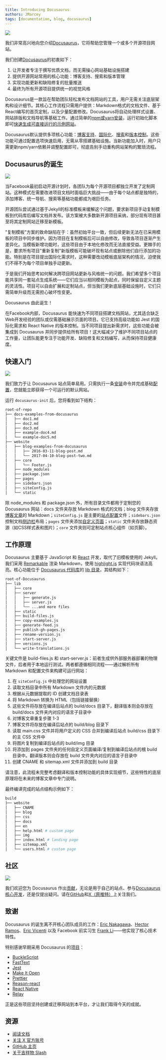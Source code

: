 ```yaml
---
title: Introducing Docusaurus
authors: JMarcey
tags: [documentation, blog, docusaurus]
---
```


![](/img/slash-introducing.svg)

我们非常高兴地向您介绍[Docusaurus](https://github.com/facebook/docusaurus)，它将帮助您管理一个或多个开源项目网站。

我们创建[Docusaurus](https://docusaurus.io)的初衷如下：

1. 让开发者专注于撰写优质文档，而无需操心网站基础设施搭建
1. 提供开源网站常用的核心功能：博客支持、搜索和版本管理
1. 实现功能更新和缺陷修复的批量推送
1. 最终为所有开源项目提供统一的视觉风格

<!--truncate-->

Docusaurus是一款旨在帮助团队轻松发布文档网站的工具，用户无需关注底层架构和设计细节。其核心工作流程只需用户提供：Markdown格式的文档文件、基于React编写的首页定制，以及少量配置修改。Docusaurus将自动处理样式设置、网站排版和文档导航等基础工作。通过简单的[npm或yarn安装](https://v1.docusaurus.io/docs/en/installation.html)，运行初始化脚本即可[快速生成可直接运行的示例网站](https://v1.docusaurus.io/docs/en/site-preparation.html)。

Docusaurus默认提供多项核心功能：[博客支持](https://v1.docusaurus.io/docs/en/blog.html)、[国际化](https://v1.docusaurus.io/docs/en/translation.html)、[搜索](https://v1.docusaurus.io/docs/en/search.html)和[版本控制](https://v1.docusaurus.io/docs/en/versioning.html)。这些功能可通过配置选项快速启用，无需从零搭建基础设施。当新功能加入时，用户只需更新npm/yarn依赖并调整配置即可，彻底告别手动重构网站架构的繁琐流程。

## Docusaurus的诞生

![](/img/slash-birth.png)

当Facebook最初启动开源计划时，各团队为每个开源项目都独立开发了定制网站。这种模式在需要改进项目文档时面临巨大挑战——由于每个站点都是独特的，添加博客、统一导航、搜索等基础功能都成为艰巨任务。

开源团队尝试通过基于Jekyll的标准模板来缓解这个问题，要求新项目手动复制模板到代码库后编写文档并发布。该方案被大多数新开源项目采纳，部分现有项目甚至将其定制网站迁移至新模板。

"复制模板"方案的致命缺陷在于：虽然初始平台一致，但后续更新无法在已采用模板的项目中同步维护。因为项目在复制模板后可以自由修改，导致各项目逐渐产生差异化。当模板新增功能时，这些项目由于本地化修改而无法直接受益。更棘手的是，要求所有项目"重新复制"新版模板可能破坏现有站点或删除他们自行添加的功能。特别是在项目提出国际化需求时，这种需要改动模板底层架构的情况，迫使我们不得不为每个项目单独手动更新。

于是我们开始思考如何解决跨项目网站更新与风格统一的问题。我们希望多个项目能共享同一套站点生成系统——它们应当以相同模板为起点，同时保留自定义主题的灵活性。项目可以自由扩展和定制站点，但当我们更新底层基础设施时，它们只需简单升级而无需担心破坏性变更。

Docusaurus 由此诞生！

在Facebook内部，Docusaurus 能快速为不同项目搭建文档网站，尤其适合缺乏Web开发经验的团队或仅需基础展示页面的项目。它已支持高级功能如 Jest 的国际化需求和 React Native 的版本控制。当不同项目提出新需求时，这些功能会被集成到 Docusaurus 并同步提供给所有项目！这大幅减少了维护不同项目站点的工作量，让团队能更专注于功能开发、缺陷修复和文档编写，从而保持项目健康度。

## 快速入门

![](/img/slash-up-and-running.png)

我们致力于让 Docusaurus 站点简单易用。只需执行一条[安装](https://v1.docusaurus.io/docs/en/installation.html)命令并完成基础[配置](https://v1.docusaurus.io/docs/en/site-preparation.html)，您就能立即获得一个可运行的默认网站。

运行 `docusaurus-init` 后，您将看到如下结构：

```bash
root-of-repo
├── docs-examples-from-docusaurus
│   ├── doc1.md
│   ├── doc2.md
│   ├── doc3.md
│   ├── example-doc4.md
│   └── example-doc5.md
├── website
│   ├── blog-examples-from-docusaurus
│   │   ├── 2016-03-11-blog-post.md
│   │   └── 2017-04-10-blog-post-two.md
│   ├── core
│   │   └── Footer.js
│   ├── node_modules
│   ├── package.json
│   ├── pages
│   ├── sidebars.json
│   ├── siteConfig.js
│   └── static
```

除 node_modules 和 package.json 外，所有目录文件都用于定制您的 Docusaurus 网站：docs 文件夹存放 Markdown 格式的文档；blog 文件夹存放[博客文章](https://v1.docusaurus.io/docs/en/blog.html)的 Markdown；`siteConfig.js` 是主要的[站点配置](https://v1.docusaurus.io/docs/en/site-config.html)文件；`sidebars.json` 控制文档[侧边栏](https://v1.docusaurus.io/docs/en/navigation.html)布局；`pages` 文件夹添加[自定义页面](https://v1.docusaurus.io/docs/en/custom-pages.html)；`static` 文件夹存放静态资源（如CSS样式表和图片）；`core` 文件夹则可定制站点核心组件（如页脚）。

## 工作原理

Docusaurus 主要基于 JavaScript 和 [React](https://facebook.github.io/react) 开发，取代了旧模板使用的 Jekyll。我们采用 [Remarkable](https://github.com/jonschlinkert/remarkable) 渲染 Markdown，使用 [highlight.js](https://highlightjs.org/) 实现代码块语法高亮。核心功能位于 [Docusaurus 代码库](https://github.com/facebook/docusaurus/)的 [lib 目录](https://github.com/facebookexperimental/Docusaurus/tree/master/lib)，其结构如下：

```bash
root-of-Docusaurus
├── lib
│   ├── core
│   ├── server
│   │   ├── generate.js
│   │   ├── server.js
│   │   └── ...and more files
│   ├── static
│   ├── build-files.js
│   ├── copy-examples.js
│   ├── generate-feed.js
│   ├── publish-gh-pages.js
│   ├── rename-version.js
│   ├── start-server.js
│   ├── versions.js
│   └── write-translations.js
```

关键文件是 build-files.js 和 start-server.js：前者生成供外部服务器部署的物理文件，后者用于本地运行测试。两者都遵循相同流程——通过解析所有 Markdown 和配置文件来构建可运行网站：

1. 在 `siteConfig.js` 中处理您的网站设置
1. 读取文档目录中所有 Markdown 文件内的元数据
1. 根据从元数据提取的 ID 创建文档目录表
1. 将 Markdown 转换为 HTML（包括链接替换）
1. 这些文件将存放在编译后站点的 build/docs 目录下，翻译版本则会存放在 build/docs 文件夹内对应的语言子目录中
1. 对博客文章重复步骤 1-3
1. 博客文件将存放在编译后站点的 build/blog 目录下
1. 读取 main.css 文件并将用户定义的 CSS 合并到编译后站点 build/css 目录下的主 CSS 文件中
1. 将图片复制到编译后站点的 build/img 目录
1. 将添加到 pages 文件夹的任何自定义页面编译/复制到编译后站点的根 build 目录中。翻译版本则会存放在 build 文件夹内对应的语言子目录中
1. 创建 CNAME 和 sitemap.xml 文件并添加到 build 目录

请注意，此流程未完整考虑翻译和版本控制功能的具体实现细节，这些特性的底层原理将在未来的博客文章中专门说明。

最终编译完成的站点结构示例如下：

```bash
build
├── website
│   ├── CNAME
│   ├── blog
│   ├── css
│   ├── docs
│   ├── en
│   ├── help.html # custom page
│   ├── img
│   ├── index.html # landing page
│   ├── sitemap.xml
│   └── users.html # custom page
```

## 社区

![](/img/docusaurus.svg)

我们欢迎您为 Docusaurus 作出[贡献](https://github.com/facebook/docusaurus/blob/master/CONTRIBUTING.md)，无论是用于自己的站点、参与[Docusaurus 核心开发](https://github.com/facebook/docusaurus/blob/master/CONTRIBUTING.md)，还是仅提出疑问。请在[GitHub](https://github.com/facebook/docusaurus)和[X（原推特）](https://x.com/docusaurus)上关注我们。

## 致谢

Docusaurus 的诞生离不开核心团队成员的工作：[Eric Nakagawa](http://x.com/ericnakagawa)、[Hector Ramos](https://x.com/hectorramos)、[Eric Vicenti](https://x.com/EricVicenti) 以及 Facebook 前实习生 [Frank Li](https://github.com/deltice)——他实现了核心技术特性。

特别感谢早期采用 Docusaurus 的[项目](https://v1.docusaurus.io/en/users.html)：

- [BuckleScript](https://bucklescript.github.io/)
- [FastText](https://fasttext.cc)
- [Jest](https://jestjs.io)
- [Make It Open](http://makeitopen.com)
- [Prettier](https://prettier.io/)
- [Reason-react](https://reasonml.github.io/reason-react/)
- [React Native](https://facebook.github.io/react-native/)
- [Relay](https://facebook.github.io/relay/)

正是这些项目坚持创建或迁移网站到本平台，才让我们取得今天的成就。

## 资源

- [阅读文档](https://v1.docusaurus.io)
- [关注 X 官方账号](https://x.com/docusaurus)
- [GitHub 主页](https://github.com/facebook/docusaurus)
- [关于吉祥物 Slash](https://v1.docusaurus.io/about-slash.html)